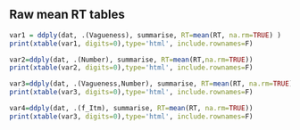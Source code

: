 ## Raw mean RT tables

```r
var1 = ddply(dat, .(Vagueness), summarise, RT=mean(RT, na.rm=TRUE) )
print(xtable(var1, digits=0),type='html', include.rownames=F)
```

```r
var2=ddply(dat, .(Number), summarise, RT=mean(RT,na.rm=TRUE))
print(xtable(var2, digits=0),type='html', include.rownames=F)
```

```r
var3=ddply(dat, .(Vagueness,Number), summarise, RT=mean(RT, na.rm=TRUE))
print(xtable(var3, digits=0),type='html', include.rownames=F)
```

```r
var4=ddply(dat, .(f_Itm), summarise, RT=mean(RT, na.rm=TRUE))
print(xtable(var3, digits=0),type='html', include.rownames=F)
```


